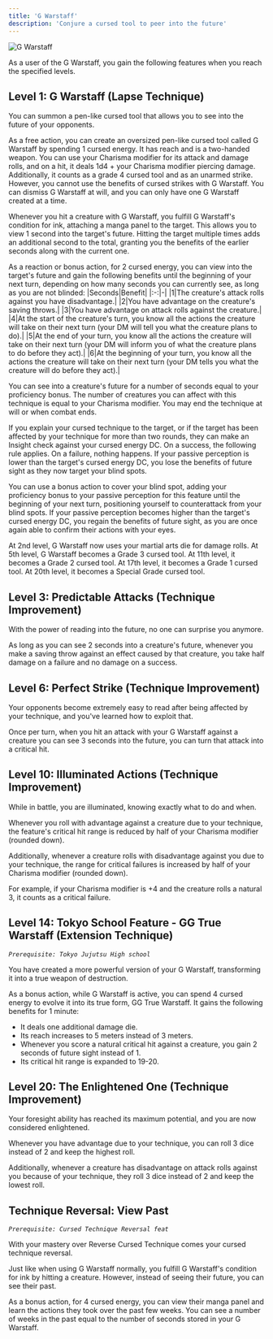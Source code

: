 ```yaml
---
title: 'G Warstaff'
description: 'Conjure a cursed tool to peer into the future'
---
```


<img
  src="/images/cursed-techniques/g-warstaff.png"
  alt="G Warstaff"
/>

As a user of the G Warstaff, you gain the following features when you reach the specified levels.

## Level 1: G Warstaff (Lapse Technique)
You can summon a pen-like cursed tool that allows you to see into the future of your opponents. 

As a free action, you can create an oversized pen-like cursed tool called G Warstaff by spending 1 cursed energy. It has reach and is a two-handed weapon. You can use your Charisma modifier for its attack and damage rolls, and on a hit, it deals 1d4 + your Charisma modifier piercing damage. Additionally, it counts as a grade 4 cursed tool and as an unarmed strike. However, you cannot use the benefits of cursed strikes with G Warstaff. You can dismiss G Warstaff at will, and you can only have one G Warstaff created at a time.

Whenever you hit a creature with G Warstaff, you fulfill G Warstaff's condition for ink, attaching a manga panel to the target. This allows you to view 1 second into the target's future. Hitting the target multiple times adds an additional second to the total, granting you the benefits of the earlier seconds along with the current one.

As a reaction or bonus action, for 2 cursed energy, you can view into the target's future and gain the following benefits until the beginning of your next turn, depending on how many seconds you can currently see, as long as you are not blinded:
|Seconds|Benefit|
|:-:|-|
|1|The creature's attack rolls against you have disadvantage.|
|2|You have advantage on the creature's saving throws.|
|3|You have advantage on attack rolls against the creature.|
|4|At the start of the creature's turn, you know all the actions the creature will take on their next turn (your DM will tell you what the creature plans to do).|
|5|At the end of your turn, you know all the actions the creature will take on their next turn (your DM will inform you of what the creature plans to do before they act).|
|6|At the beginning of your turn, you know all the actions the creature will take on their next turn (your DM tells you what the creature will do before they act).|

You can see into a creature's future for a number of seconds equal to your proficiency bonus. The number of creatures you can affect with this technique is equal to your Charisma modifier. You may end the technique at will or when combat ends.

If you explain your cursed technique to the target, or if the target has been affected by your technique for more than two rounds, they can make an Insight check against your cursed energy DC. On a success, the following rule applies. On a failure, nothing happens. If your passive perception is lower than the target's cursed energy DC, you lose the benefits of future sight as they now target your blind spots.

You can use a bonus action to cover your blind spot, adding your proficiency bonus to your passive perception for this feature until the beginning of your next turn, positioning yourself to counterattack from your blind spots. If your passive perception becomes higher than the target's cursed energy DC, you regain the benefits of future sight, as you are once again able to confirm their actions with your eyes.

At 2nd level, G Warstaff now uses your martial arts die for damage rolls. At 5th level, G Warstaff becomes a Grade 3 cursed tool. At 11th level, it becomes a Grade 2 cursed tool. At 17th level, it becomes a Grade 1 cursed tool. At 20th level, it becomes a Special Grade cursed tool.

## Level 3: Predictable Attacks (Technique Improvement)
With the power of reading into the future, no one can surprise you anymore. 

As long as you can see 2 seconds into a creature's future, whenever you make a saving throw against an effect caused by that creature, you take half damage on a failure and no damage on a success.

## Level 6: Perfect Strike (Technique Improvement)
Your opponents become extremely easy to read after being affected by your technique, and you've learned how to exploit that. 

Once per turn, when you hit an attack with your G Warstaff against a creature you can see 3 seconds into the future, you can turn that attack into a critical hit.

## Level 10: Illuminated Actions (Technique Improvement)
While in battle, you are illuminated, knowing exactly what to do and when. 

Whenever you roll with advantage against a creature due to your technique, the feature's critical hit range is reduced by half of your Charisma modifier (rounded down). 

Additionally, whenever a creature rolls with disadvantage against you due to your technique, the range for critical failures is increased by half of your Charisma modifier (rounded down). 

For example, if your Charisma modifier is +4 and the creature rolls a natural 3, it counts as a critical failure.

## Level 14: Tokyo School Feature - GG True Warstaff (Extension Technique)
*`Prerequisite: Tokyo Jujutsu High school`*

You have created a more powerful version of your G Warstaff, transforming it into a true weapon of destruction. 

As a bonus action, while G Warstaff is active, you can spend 4 cursed energy to evolve it into its true form, GG True Warstaff. It gains the following benefits for 1 minute:

- It deals one additional damage die.
- Its reach increases to 5 meters instead of 3 meters.
- Whenever you score a natural critical hit against a creature, you gain 2 seconds of future sight instead of 1.
- Its critical hit range is expanded to 19-20.

## Level 20: The Enlightened One (Technique Improvement)
Your foresight ability has reached its maximum potential, and you are now considered enlightened. 

Whenever you have advantage due to your technique, you can roll 3 dice instead of 2 and keep the highest roll. 

Additionally, whenever a creature has disadvantage on attack rolls against you because of your technique, they roll 3 dice instead of 2 and keep the lowest roll.

## Technique Reversal: View Past
*`Prerequisite: Cursed Technique Reversal feat`*

With your mastery over Reverse Cursed Technique comes your cursed technique reversal. 

Just like when using G Warstaff normally, you fulfill G Warstaff's condition for ink by hitting a creature. However, instead of seeing their future, you can see their past. 

As a bonus action, for 4 cursed energy, you can view their manga panel and learn the actions they took over the past few weeks. You can see a number of weeks in the past equal to the number of seconds stored in your G Warstaff.